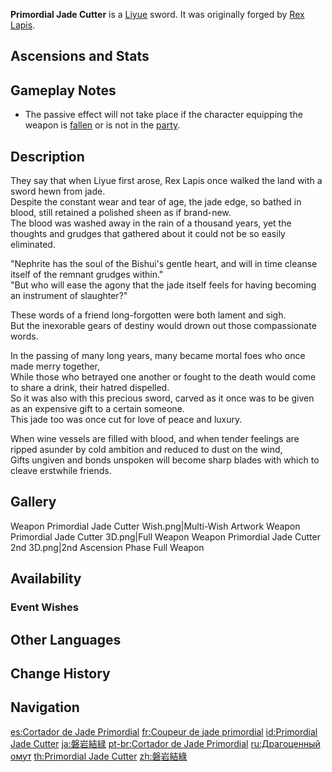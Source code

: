 {{Weapon Infobox
|id             = 11505
|image          = <gallery>
Weapon Primordial Jade Cutter.png|Base
Weapon Primordial Jade Cutter 2nd.png|2nd Ascension
</gallery>
|type           = Sword
|releaseDate    = 2021-02-03
|quality        = 5
|base_atk       = 44b
|2nd_stat_type  = CRIT Rate
|2nd_stat       = 9.6%b
|series         = Primordial Jade
|obtain         = Weapon Event Wishes
|passive        = Protector's Virtue
|effect         = HP increased by (var1)%. Additionally, provides an ATK Bonus based on (var2)% of the wielder's Max HP.
|eff_rank1_var1 = 20
|eff_rank2_var1 = 25
|eff_rank3_var1 = 30
|eff_rank4_var1 = 35
|eff_rank5_var1 = 40
|eff_rank1_var2 = 1.2
|eff_rank2_var2 = 1.5
|eff_rank3_var2 = 1.8
|eff_rank4_var2 = 2.1
|eff_rank5_var2 = 2.4
|eff_att1       = HP
|eff_att2       = ATK
}}
{{Description|A ceremonial sword masterfully carved from pure jade. There almost seems to be an audible sigh in the wind as it is swung.}}
'''Primordial Jade Cutter''' is a [[Liyue]] sword. It was originally forged by [[Rex Lapis]].

==Ascensions and Stats==
{{Weapon Ascensions and Stats
|ascendMat1 = Mist Veiled Lead Elixir
|ascendMat2 = Mist Veiled Mercury Elixir
|ascendMat3 = Mist Veiled Gold Elixir
|ascendMat4 = Mist Veiled Primo Elixir
|bossMat1   = Mist Grass Pollen
|bossMat2   = Mist Grass
|bossMat3   = Mist Grass Wick
|commonMat1 = Treasure Hoarder Insignia
|commonMat2 = Silver Raven Insignia
|commonMat3 = Golden Raven Insignia
}}

==Gameplay Notes==
*The passive effect will not take place if the character equipping the weapon is [[Fallen Characters|fallen]] or is not in the [[party]].

==Description==
They say that when Liyue first arose, Rex Lapis once walked the land with a sword hewn from jade.<br />
Despite the constant wear and tear of age, the jade edge, so bathed in blood, still retained a polished sheen as if brand-new.<br />
The blood was washed away in the rain of a thousand years, yet the thoughts and grudges that gathered about it could not be so easily eliminated.

"Nephrite has the soul of the Bishui's gentle heart, and will in time cleanse itself of the remnant grudges within."<br />
"But who will ease the agony that the jade itself feels for having becoming an instrument of slaughter?"

These words of a friend long-forgotten were both lament and sigh.<br />
But the inexorable gears of destiny would drown out those compassionate words.

In the passing of many long years, many became mortal foes who once made merry together,<br />
While those who betrayed one another or fought to the death would come to share a drink, their hatred dispelled.<br />
So it was also with this precious sword, carved as it once was to be given as an expensive gift to a certain someone.<br />
This jade too was once cut for love of peace and luxury.

When wine vessels are filled with blood, and when tender feelings are ripped asunder by cold ambition and reduced to dust on the wind,<br />
Gifts ungiven and bonds unspoken will become sharp blades with which to cleave erstwhile friends.

==Gallery==
<gallery>
Weapon Primordial Jade Cutter Wish.png|Multi-Wish Artwork
Weapon Primordial Jade Cutter 3D.png|Full Weapon
Weapon Primordial Jade Cutter 2nd 3D.png|2nd Ascension Phase Full Weapon
</gallery>

==Availability==
===Event Wishes===
{{Featured}}

==Other Languages==
{{Flex|
===Weapon===
{{Other Languages|noref=1
|en      = Primordial Jade Cutter
|zhs     = 磐岩结绿
|zhs_rm  = Pányán Jiélǜ
|zht     = 磐岩結綠
|zht_rm  = Pányán Jiélǜ
|zh_tl   = {{w|Monolith}} of Solidified Green
|zh_note = {{Zh|结绿|Jiélǜ|lit=Solidified Green}} refers to a famous ancient Chinese jade from the {{w|Song (state)|State of Song}}. See also [[Primordial Jade Series#Trivia|Primordial Jade Series § Trivia]].
|ja      = 磐岩結緑
|ja_rm   = Bangan Ketsuroku
|ja_tl   = Monolith of Solidified Green{{Sino|ja}}
|ko      = {{tt|반암결록|磐岩結綠}}
|ko_tl   = Monolith of Solidified Green{{Sino|ko}}
|es      = Cortador de Jade Primordial
|es_tl   = Cutter of Primordial Jade
|fr      = Coupeur de jade primordial
|fr_tl   = Cutter of Primordial Jade
|ru      = Драгоценный омут
|ru_tl   = Precious Pool
|th      = Primordial Jade Cutter
|vi      = {{tt|Bàn Nham Kết Lục|磐岩结绿}}
|vi_tl   = Monolith of Solidified Green{{Sino|vi}}
|de      = Moosgrüner Fels
|de_tl   = Moss-Green Rock
|id      = Primordial Jade Cutter
|pt      = Cortador de Jade Primordial
|pt_tl   = Cutter of Primordial Jade
|tr      = Ezeli Yeşim Kılıcı
|tr_tl   = 
|it      = Spada di giada primordiale
|it_tl   = Sword of Primordial Jade
}}
|
===Passive===
{{Other Languages/2|noref=1
|en      = Protector's Virtue
|zhs     = 护国的无垢之心
|zhs_rm  = Hùguó de Wúgòu zhī Xīn
|zht     = 護國的無垢之心
|zht_rm  = Hùguó de Wúgòu zhī Xīn
|zh_tl   = 
|ja      = 護国の無垢なる心
|ja_rm   = Gokoku no Muku Naru Kokoro
|ja_tl   = 
|ko      = 수호자의 무구한 마음
|ko_rm   = Suhoja-ui Muguhan Ma'eum
|ko_tl   = Protector's Innocent Mind
|es      = Pureza del protector
|es_tl   = Protector's Purity
|fr      = Vertu du protecteur
|fr_tl   = Protector's Virtue
|ru      = Добродетель защитника
|ru_tl   = Protector's Virtue
|th      = Protector's Virtue
|vi      = Trái Tim Hộ Quốc
|vi_tl   = 
|de      = Reines Beschützerherz
|de_tl   = 
|id      = Protector's Virtue
|pt      = Pureza do Protetor
|pt_tl   = 
|tr      = Koruyucu Erdemi
|tr_tl   = 
|it      = Virtù del protettore
|it_tl   = 
}}}}
{{Reflist|ol=1}}

==Change History==
{{Change History|1.3}}

==Navigation==
{{Weapons by Series Navbox|series=Primordial Jade}}
{{Weapon Navbox|type=Swords}}

[[es:Cortador de Jade Primordial]]
[[fr:Coupeur de jade primordial]]
[[id:Primordial Jade Cutter]]
[[ja:磐岩結緑]]
[[pt-br:Cortador de Jade Primordial]]
[[ru:Драгоценный омут]]
[[th:Primordial Jade Cutter]]
[[zh:磐岩結綠]]